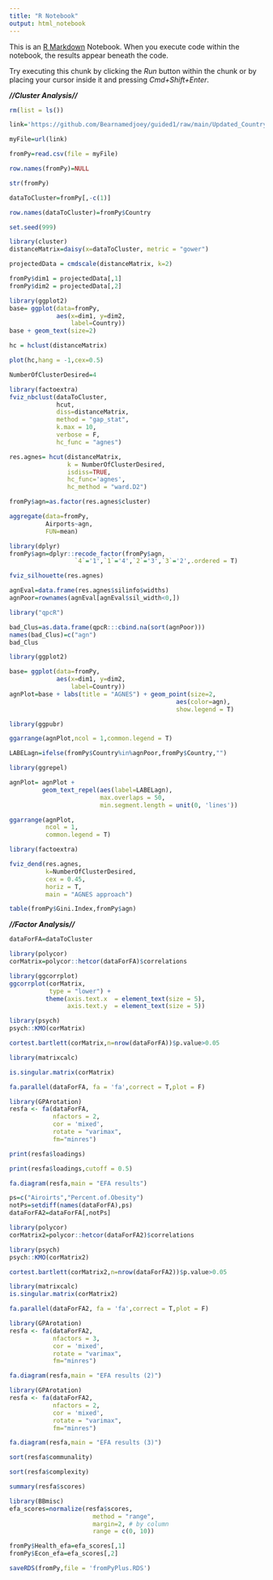 ```yaml
---
title: "R Notebook"
output: html_notebook
---
```


This is an [R Markdown](http://rmarkdown.rstudio.com) Notebook. When you execute code within the notebook, the results appear beneath the code. 

Try executing this chunk by clicking the *Run* button within the chunk or by placing your cursor inside it and pressing *Cmd+Shift+Enter*. 

***//Cluster Analysis//***

```r
rm(list = ls()) 
```

```r
link='https://github.com/Bearnamedjoey/guided1/raw/main/Updated_Country_Comparison.csv'
```

```r
myFile=url(link)
```

```r
fromPy=read.csv(file = myFile)
```

```r
row.names(fromPy)=NULL
```

```r
str(fromPy)
```

```r
dataToCluster=fromPy[,-c(1)]
```

```r
row.names(dataToCluster)=fromPy$Country
```

```r
set.seed(999)
```

```r
library(cluster)
distanceMatrix=daisy(x=dataToCluster, metric = "gower")
```

```r
projectedData = cmdscale(distanceMatrix, k=2)
```

```r
fromPy$dim1 = projectedData[,1]
fromPy$dim2 = projectedData[,2]
```

```r
library(ggplot2)
base= ggplot(data=fromPy,
             aes(x=dim1, y=dim2,
                 label=Country)) 
base + geom_text(size=2)
```
```r
hc = hclust(distanceMatrix)
```

```r
plot(hc,hang = -1,cex=0.5)
```
```r
NumberOfClusterDesired=4

library(factoextra)
fviz_nbclust(dataToCluster, 
             hcut,
             diss=distanceMatrix,
             method = "gap_stat",
             k.max = 10,
             verbose = F,
             hc_func = "agnes")
```
```r
res.agnes= hcut(distanceMatrix, 
                k = NumberOfClusterDesired,
                isdiss=TRUE,
                hc_func='agnes',
                hc_method = "ward.D2")
```

```r
fromPy$agn=as.factor(res.agnes$cluster)
```

```r
aggregate(data=fromPy,
          Airports~agn,
          FUN=mean)
```

```r
library(dplyr)
fromPy$agn=dplyr::recode_factor(fromPy$agn, 
                  `4`='1',`1`='4',`2`='3',`3`='2',.ordered = T)
```

```r
fviz_silhouette(res.agnes)
```
```r
agnEval=data.frame(res.agnes$silinfo$widths)
agnPoor=rownames(agnEval[agnEval$sil_width<0,])
```



```r
library("qpcR") 
```


```r
bad_Clus=as.data.frame(qpcR:::cbind.na(sort(agnPoor)))
names(bad_Clus)=c("agn")
bad_Clus
```

```r
library(ggplot2)
```


```r
base= ggplot(data=fromPy,
             aes(x=dim1, y=dim2,
                 label=Country)) 
agnPlot=base + labs(title = "AGNES") + geom_point(size=2,
                                              aes(color=agn),
                                              show.legend = T) 
```

```r
library(ggpubr)

ggarrange(agnPlot,ncol = 1,common.legend = T)
```

```r
LABELagn=ifelse(fromPy$Country%in%agnPoor,fromPy$Country,"")
```

```r
library(ggrepel)
```


```r
agnPlot= agnPlot + 
         geom_text_repel(aes(label=LABELagn),
                         max.overlaps = 50,
                         min.segment.length = unit(0, 'lines'))
```

```r
ggarrange(agnPlot, 
          ncol = 1,
          common.legend = T)

```

```r
library(factoextra)
```


```r
fviz_dend(res.agnes,
          k=NumberOfClusterDesired, 
          cex = 0.45, 
          horiz = T,
          main = "AGNES approach")
```
```r
table(fromPy$Gini.Index,fromPy$agn)
```

***//Factor Analysis//***

```r
dataForFA=dataToCluster
```

```r
library(polycor)
corMatrix=polycor::hetcor(dataForFA)$correlations
```

```r
library(ggcorrplot)
ggcorrplot(corMatrix,
           type = "lower") + 
          theme(axis.text.x  = element_text(size = 5),
                axis.text.y  = element_text(size = 5))
```

```r
library(psych)
psych::KMO(corMatrix) 
```

```r
cortest.bartlett(corMatrix,n=nrow(dataForFA))$p.value>0.05
```

```r
library(matrixcalc)

is.singular.matrix(corMatrix)
```

```r
fa.parallel(dataForFA, fa = 'fa',correct = T,plot = F)
```

```r
library(GPArotation)
resfa <- fa(dataForFA,
            nfactors = 2,
            cor = 'mixed',
            rotate = "varimax",
            fm="minres")
```

```r
print(resfa$loadings)
```

```r
print(resfa$loadings,cutoff = 0.5)
```

```r
fa.diagram(resfa,main = "EFA results")
```
```r
ps=c("Airoirts","Percent.of.Obesity")
notPs=setdiff(names(dataForFA),ps)
dataForFA2=dataForFA[,notPs]
```

```r
library(polycor)
corMatrix2=polycor::hetcor(dataForFA2)$correlations
```

```r
library(psych)
psych::KMO(corMatrix2) 
```

```r
cortest.bartlett(corMatrix2,n=nrow(dataForFA2))$p.value>0.05
```

```r
library(matrixcalc)
is.singular.matrix(corMatrix2)
```

```r
fa.parallel(dataForFA2, fa = 'fa',correct = T,plot = F)
```

```r
library(GPArotation)
resfa <- fa(dataForFA2,
            nfactors = 3,
            cor = 'mixed',
            rotate = "varimax",
            fm="minres")
```

```r
fa.diagram(resfa,main = "EFA results (2)")
```
```r
library(GPArotation)
resfa <- fa(dataForFA2,
            nfactors = 2,
            cor = 'mixed',
            rotate = "varimax",
            fm="minres")

fa.diagram(resfa,main = "EFA results (3)")
```
```r
sort(resfa$communality)
```

```r
sort(resfa$complexity)
```

```r
summary(resfa$scores)
```

```r
library(BBmisc)
efa_scores=normalize(resfa$scores, 
                       method = "range", 
                       margin=2, # by column
                       range = c(0, 10))

fromPy$Health_efa=efa_scores[,1]
fromPy$Econ_efa=efa_scores[,2]
```

```r
saveRDS(fromPy,file = 'fromPyPlus.RDS')
```


